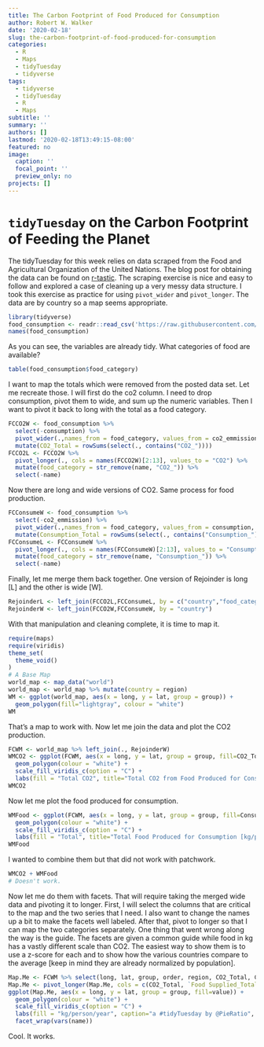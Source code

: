 ```yaml
---
title: The Carbon Footprint of Food Produced for Consumption
author: Robert W. Walker
date: '2020-02-18'
slug: the-carbon-footprint-of-food-produced-for-consumption
categories:
  - R
  - Maps
  - tidyTuesday
  - tidyverse
tags:
  - tidyverse
  - tidyTuesday
  - R
  - Maps
subtitle: ''
summary: ''
authors: []
lastmod: '2020-02-18T13:49:15-08:00'
featured: no
image:
  caption: ''
  focal_point: ''
  preview_only: no
projects: []
---
```


# `tidyTuesday` on the Carbon Footprint of Feeding the Planet

The tidyTuesday for this week relies on data scraped from the Food and Agricultural Organization of the United Nations.  The blog post for obtaining the data can be found on [r-tastic](https://r-tastic.co.uk/post/from-messy-to-tidy/).  The scraping exercise is nice and easy to follow and explored a case of cleaning up a very messy data structure.  I took this exercise as practice for using `pivot_wider` and `pivot_longer`.  The data are by country so a map seems appropriate.  

```r
library(tidyverse)
food_consumption <- readr::read_csv('https://raw.githubusercontent.com/rfordatascience/tidytuesday/master/data/2020/2020-02-18/food_consumption.csv')
names(food_consumption)
```

As you can see, the variables are already tidy.  What categories of food are available?

```r
table(food_consumption$food_category)
```

I want to map the totals which were removed from the posted data set.  Let me recreate those.  I will first do the co2 column.  I need to drop consumption, pivot them to wide, and sum up the numeric variables.  Then I want to pivot it back to long with the total as a food category.

```r
FCCO2W <- food_consumption %>% 
  select(-consumption) %>% 
  pivot_wider(.,names_from = food_category, values_from = co2_emmission, names_prefix = "CO2_")  %>% 
  mutate(CO2_Total = rowSums(select(., contains("CO2_")))) 
FCCO2L <- FCCO2W %>% 
  pivot_longer(., cols = names(FCCO2W)[2:13], values_to = "CO2") %>% 
  mutate(food_category = str_remove(name, "CO2_")) %>% 
  select(-name)
```

Now there are long and wide versions of CO2.  Same process for food production.

```r
FCConsumeW <- food_consumption %>% 
  select(-co2_emmission) %>% 
  pivot_wider(.,names_from = food_category, values_from = consumption, names_prefix = "Consumption_") %>% 
  mutate(Consumption_Total = rowSums(select(., contains("Consumption_")))) 
FCConsumeL <- FCConsumeW %>% 
  pivot_longer(., cols = names(FCConsumeW)[2:13], values_to = "Consumption") %>% 
  mutate(food_category = str_remove(name, "Consumption_")) %>% 
  select(-name)
```

Finally, let me merge them back together.  One version of Rejoinder is long [L] and the other is wide [W].

```r
RejoinderL <- left_join(FCCO2L,FCConsumeL, by = c("country","food_category"))
RejoinderW <- left_join(FCCO2W,FCConsumeW, by = "country")
```

With that manipulation and cleaning complete, it is time to map it.

```r
require(maps)
require(viridis)
theme_set(
  theme_void()
)
# A Base Map
world_map <- map_data("world")
world_map <- world_map %>% mutate(country = region) 
WM <- ggplot(world_map, aes(x = long, y = lat, group = group)) +
  geom_polygon(fill="lightgray", colour = "white")
WM
```

That's a map to work with.  Now let me join the data and plot the CO2 production.

```r
FCWM <- world_map %>% left_join(., RejoinderW)
WMCO2 <- ggplot(FCWM, aes(x = long, y = lat, group = group, fill=CO2_Total)) +
  geom_polygon(colour = "white") + 
  scale_fill_viridis_c(option = "C") +
  labs(fill = "Total CO2", title="Total CO2 from Food Produced for Consumption [kg/person/year]", caption="a #tidyTuesday by @PieRatio")
WMCO2
```

Now let me plot the food produced for consumption.

```r
WMFood <- ggplot(FCWM, aes(x = long, y = lat, group = group, fill=Consumption_Total)) +
  geom_polygon(colour = "white") + 
  scale_fill_viridis_c(option = "C") +
  labs(fill = "Total", title="Total Food Produced for Consumption [kg/person/year]", caption="a #tidyTuesday by @PieRatio")
WMFood
```

I wanted to combine them but that did not work with patchwork.

```r
WMCO2 + WMFood
# Doesn't work.
```

Now let me do them with facets.  That will require taking the merged wide data and pivoting it to longer.  First, I will select the columns that are critical to the map and the two series that I need.  I also want to change the names up a bit to make the facets well labeled.  After that, pivot to longer so that I can map the two categories separately.  One thing that went wrong along the way is the guide.  The facets are given a common guide while food in kg has a vastly different scale than CO2.  The easiest way to show them is to use a z-score for each and to show how the various countries compare to the average [keep in mind they are already normalized by population].

```r
Map.Me <- FCWM %>% select(long, lat, group, order, region, CO2_Total, Consumption_Total) %>% mutate(CO2_Total = scale(CO2_Total), `Food Supplied_Total` = scale(Consumption_Total)) %>% select(-Consumption_Total)
Map.Me <- pivot_longer(Map.Me, cols = c(CO2_Total, `Food Supplied_Total`)) %>% mutate(name = str_remove(name, "_Total"))
ggplot(Map.Me, aes(x = long, y = lat, group = group, fill=value)) +
  geom_polygon(colour = "white") + 
  scale_fill_viridis_c(option = "C") +
  labs(fill = "kg/person/year", caption="a #tidyTuesday by @PieRatio", title="Food Produced for Consumption and the CO2 Impact", subtitle = "Z-scored for comparability; greys are missing.") +
  facet_wrap(vars(name))
```

Cool.  It works.
